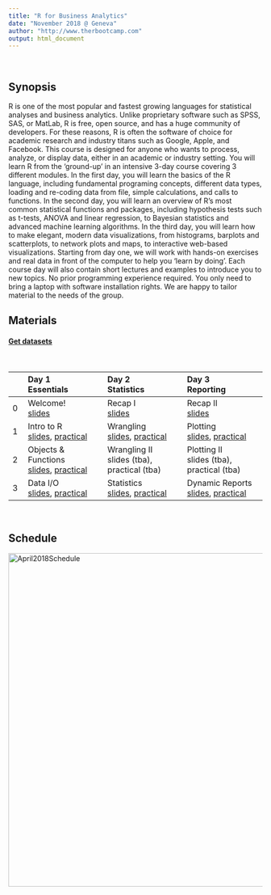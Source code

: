 ```yaml
---
title: "R for Business Analytics"
date: "November 2018 @ Geneva"
author: "http://www.therbootcamp.com"
output: html_document
---
```


<br>

## Synopsis

R is one of the most popular and fastest growing languages for statistical analyses and business analytics. Unlike proprietary software such as SPSS, SAS, or MatLab, R is free, open source, and has a huge community of developers. For these reasons, R is often the software of choice for academic research and industry titans such as Google, Apple, and Facebook. This course is designed for anyone who wants to process, analyze, or display data, either in an academic or industry setting. You will learn R from the ‘ground-up’ in an intensive 3-day course covering 3 different modules. In the first day, you will learn the basics of the R language, including fundamental programing concepts, different data types, loading and re-coding data from file, simple calculations, and calls to functions.  In the second day, you will learn an overview of R’s most common statistical functions and packages, including hypothesis tests such as t-tests, ANOVA and linear regression, to Bayesian statistics and advanced machine learning algorithms. In the third day, you will learn how to make elegant, modern data visualizations, from histograms, barplots and scatterplots, to network plots and maps, to interactive web-based visualizations. Starting from day one, we will work with hands-on exercises and real data in front of the computer to help you ‘learn by doing’. Each course day will also contain short lectures and examples to introduce you to new topics. No prior programming experience required. You only need to bring a laptop with software installation rights. We are happy to tailor material to the needs of the group.

## Materials

#### <a href="https://raw.githubusercontent.com/therbootcamp/BaselRBootcamp_2018July/master/_sessions/_data/baselrbootcamp_data.zip">Get datasets</a>


<br>

|  | Day 1<br>Essentials| Day 2<br>Statistics| Day 3<br>Reporting | 
|:--|:-------------|:-------------|:-------------|
|0| Welcome!<br>[slides](_sessions/Welcome/Welcome.html) | Recap I<br>[slides](_sessions/RecapI/RecapI.html) | Recap II<br>[slides](_sessions/RecapII/Recap_II.html)|
|1| Intro to R<br>[slides](_sessions/IntroToR/IntroToR.html), [practical](_sessions/IntroToR/IntroToR_interactive.R) | Wrangling<br>[slides](_sessions/Wrangling/Wrangling.html), [practical](_sessions/Wrangling/Wrangling_practical.html) | Plotting<br>[slides](_sessions/Plotting/Plotting.html), [practical](_sessions/Plotting/Plotting_practical.html) |
|2|  Objects & Functions<br>[slides](_sessions/Objects/Objects.html), [practical](_sessions/Objects/Objects_practical.html)| Wrangling II<br> slides (tba), practical (tba) | Plotting II<br>slides (tba), practical (tba)|
|3|   Data I/O<br>[slides](_sessions/DataIO/DataIO.html), [practical](_sessions/DataIO/DataIO_practical.html) | Statistics<br>[slides](_sessions/Statistics/Statistics.html), [practical](_sessions/Statistics/Statistics_practical.html) |  Dynamic Reports<br>[slides](_sessions/DynamicReports/DynamicReports.html), [practical](_sessions/DynamicReports/DynamicReports_practical.html)| 
<br>

## Schedule

<p align="center"><img border="0" alt="April2018Schedule" src="https://github.com/therbootcamp/therbootcamp.github.io/blob/master/_sessions/_image/schedule_2018Nov_Geneva.png?raw=true" width=660><br>
